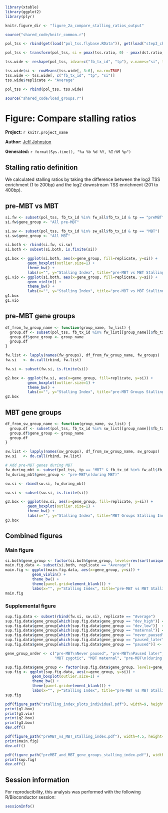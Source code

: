 ``` r
library(xtable)
library(ggplot2)
library(plyr)

knitr.figure_dir <- "figure_2a_compare_stalling_ratios_output"

source("shared_code/knitr_common.r")

pol_tss <- rbind(get(load("pol_tss.flybase.RData")), get(load("step3_check_custom_transcripts_output/pol_tss.custom.RData")))

pol_tss <- transform(pol_tss, si = pmax(tss.ratio, 0) - pmax(dst.ratio, 0))[, c("fb_tx_id", "tp", "replicate", "si")]

tss.wide <- reshape(pol_tss, idvar=c("fb_tx_id", "tp"), v.names="si", timevar="replicate", direction="wide")

tss.wide$si <- rowMeans(tss.wide[, 3:6], na.rm=TRUE)
tss.wide <- tss.wide[, c("fb_tx_id", "tp", "si")]
tss.wide$replicate <- "Average"

pol_tss <- rbind(pol_tss, tss.wide)

source("shared_code/load_groups.r")

````

# Figure: Compare stalling ratios 

**Project:** `r knitr.project_name`

**Author:** [Jeff Johnston](mailto:jjj@stowers.org)

**Generated:** `r format(Sys.time(), "%a %b %d %Y, %I:%M %p")`

## Stalling ratio definition

We calculated stalling ratios by taking the difference between the log2 TSS enrichment (1 to 200bp) and the log2 downstream TSS enrichment (201 to 400bp).

## pre-MBT vs MBT

``` r
si.fw <- subset(pol_tss, fb_tx_id %in% fw_all$fb_tx_id & tp == "preMBT")
si.fw$gene_group <- "All pre-MBT"

si.sw <- subset(pol_tss, fb_tx_id %in% sw_all$fb_tx_id & tp == "MBT")
si.sw$gene_group <- "All MBT"

si.both <- rbind(si.fw, si.sw)
si.both <- subset(si.both, is.finite(si))

g1.box <- ggplot(si.both, aes(x=gene_group, fill=replicate, y=si)) +
          geom_boxplot(outlier.size=1) +
          theme_bw() +
          labs(x="", y="Stalling Index", title="pre-MBT vs MBT Stalling Index")
g1.vio <- ggplot(si.both, aes(x=gene_group, fill=replicate, y=si)) +
          geom_violin() +
          theme_bw() +
          labs(x="", y="Stalling Index", title="pre-MBT vs MBT Stalling Index")
g1.box
g1.vio
````

## pre-MBT gene groups

``` r

df_from_fw_group_name <- function(group_name, fw_list) {
  group.df <- subset(pol_tss, fb_tx_id %in% fw_list[[group_name]]$fb_tx_id & tp == "preMBT")
  group.df$gene_group <- group_name
  group.df
}

fw.list <- lapply(names(fw_groups), df_from_fw_group_name, fw_groups)
fw.si   <- do.call(rbind, fw.list)

fw.si <- subset(fw.si, is.finite(si))

g2.box <- ggplot(fw.si, aes(x=gene_group, fill=replicate, y=si)) +
          geom_boxplot(outlier.size=1) +
          theme_bw() +
          labs(x="", y="Stalling Index", title="pre-MBT Groups Stalling Index")
g2.box
````

## MBT gene groups

``` r

df_from_sw_group_name <- function(group_name, sw_list) {
  group.df <- subset(pol_tss, fb_tx_id %in% sw_list[[group_name]]$fb_tx_id & tp == "MBT")
  group.df$gene_group <- group_name
  group.df
}

sw.list <- lapply(names(sw_groups), df_from_sw_group_name, sw_groups)
sw.si   <- do.call(rbind, sw.list)

# Add pre-MBT genes during MBT
fw_during_mbt <- subset(pol_tss, tp == "MBT" & fb_tx_id %in% fw_all$fb_tx_id)
fw_during_mbt$gene_group <- "pre-MBT\n(during MBT)"

sw.si <- rbind(sw.si, fw_during_mbt)

sw.si <- subset(sw.si, is.finite(si))

g3.box <- ggplot(sw.si, aes(x=gene_group, fill=replicate, y=si)) +
          geom_boxplot(outlier.size=1) +
          theme_bw() +
          labs(x="", y="Stalling Index", title="MBT Groups Stalling Index")
g3.box
````

## Combined figures

### Main figure

``` r
si.both$gene_group <- factor(si.both$gene_group, levels=rev(sort(unique(as.character(si.both$gene_group)))))
main.fig.data <- subset(si.both, replicate == "Average")
main.fig <- ggplot(main.fig.data, aes(x=gene_group, y=si)) +
            geom_violin() +
            theme_bw() +
            theme(panel.grid=element_blank()) +
            labs(x="", y="Stalling Index", title="pre-MBT vs MBT Stalling Index")
main.fig
````

### Supplemental figure

``` r
sup.fig.data <- subset(rbind(fw.si, sw.si), replicate == "Average")
sup.fig.data$gene_group[which(sup.fig.data$gene_group == "dev_high")] <- "MBT zygotic"
sup.fig.data$gene_group[which(sup.fig.data$gene_group == "dev_low")]  <- "MBT zygotic"
sup.fig.data$gene_group[which(sup.fig.data$gene_group == "maternal")] <- "MBT maternal"
sup.fig.data$gene_group[which(sup.fig.data$gene_group == "never_paused")] <- "pre-MBT\nNever paused"
sup.fig.data$gene_group[which(sup.fig.data$gene_group == "paused_later")] <- "pre-MBT\nPaused later"
sup.fig.data$gene_group[which(sup.fig.data$gene_group == "paused")] <- "pre-MBT\nPaused"

gene_group_order <- c("pre-MBT\nNever paused", "pre-MBT\nPaused later", "pre-MBT\nPaused",
                      "MBT zygotic", "MBT maternal", "pre-MBT\n(during MBT)")

sup.fig.data$gene_group <- factor(sup.fig.data$gene_group, levels=gene_group_order)
sup.fig <- ggplot(sup.fig.data, aes(x=gene_group, y=si)) +
            geom_boxplot(outlier.size=1) +
            theme_bw() +
            theme(panel.grid=element_blank()) +
            labs(x="", y="Stalling Index", title="pre-MBT vs MBT Stalling Index")
sup.fig
````

``` r

pdf(figure_path("stalling_index_plots_individual.pdf"), width=9, height=6, onefile=T)
print(g1.box)
print(g1.vio)
print(g2.box)
print(g3.box)
dev.off()

pdf(figure_path("preMBT_vs_MBT_stalling_index.pdf"), width=4.5, height=6, onefile=T)
print(main.fig)
dev.off()

pdf(figure_path("preMBT_and_MBT_gene_groups_stalling_index.pdf"), width=9, height=6, onefile=T)
print(sup.fig)
dev.off()

````

## Session information

For reproducibility, this analysis was performed with the following R/Bioconductor session:

``` r
sessionInfo()
````
